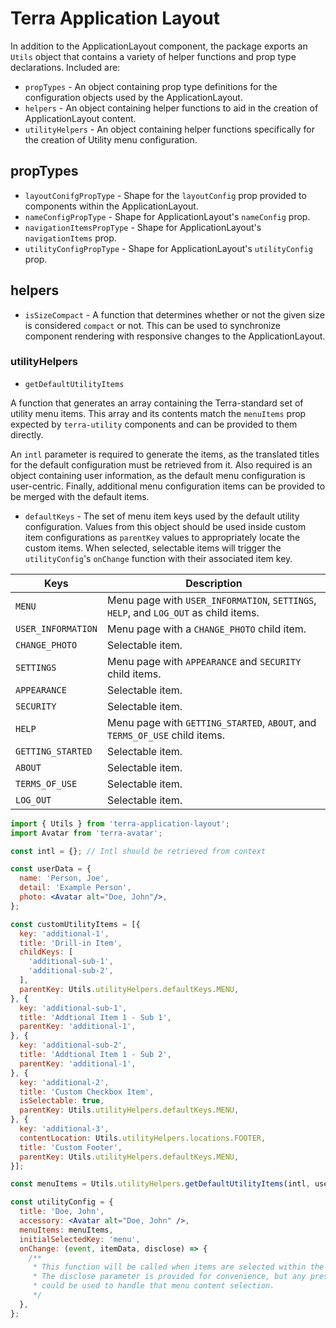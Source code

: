 
<Badge />

# Terra Application Layout

In addition to the ApplicationLayout component, the package exports an `Utils` object that contains a variety of helper functions and prop type declarations. Included are:

- `propTypes` - An object containing prop type definitions for the configuration objects used by the ApplicationLayout.
- `helpers` - An object containing helper functions to aid in the creation of ApplicationLayout content.
- `utilityHelpers` - An object containing helper functions specifically for the creation of Utility menu configuration.

## propTypes

- `layoutConifgPropType` - Shape for the `layoutConfig` prop provided to components within the ApplicationLayout.
- `nameConfigPropType` - Shape for ApplicationLayout's `nameConfig` prop.
- `navigationItemsPropType` - Shape for ApplicationLayout's `navigationItems` prop.
- `utilityConfigPropType` - Shape for ApplicationLayout's `utilityConfig` prop.

## helpers

- `isSizeCompact` - A function that determines whether or not the given size is considered `compact` or not. This can be used to synchronize component rendering with responsive changes to the ApplicationLayout.

### utilityHelpers

- `getDefaultUtilityItems`

A function that generates an array containing the Terra-standard set of utility menu items. This array and its contents match the `menuItems` prop expected by `terra-utility` components and can be provided to them directly.

An `intl` parameter is required to generate the items, as the translated titles for the default configuration must be retrieved from it. Also required is an object containing user information, as the default menu configuration is user-centric. Finally, additional menu configuration items can be provided to be merged with the default items.

- `defaultKeys` - The set of menu item keys used by the default utility configuration. Values from this object should be used inside custom item configurations as `parentKey` values to appropriately locate the custom items. When selected, selectable items will trigger the `utilityConfig`'s `onChange` function with their associated item key.

|Keys|Description|
|---|---|
|`MENU`|Menu page with `USER_INFORMATION`, `SETTINGS`, `HELP`, and `LOG_OUT` as child items.|
|`USER_INFORMATION`|Menu page with a `CHANGE_PHOTO` child item.|
|`CHANGE_PHOTO`|Selectable item.|
|`SETTINGS`|Menu page with `APPEARANCE` and `SECURITY` child items.|
|`APPEARANCE`|Selectable item.|
|`SECURITY`|Selectable item.|
|`HELP`|Menu page with `GETTING_STARTED`, `ABOUT`, and `TERMS_OF_USE` child items.|
|`GETTING_STARTED`|Selectable item.|
|`ABOUT`|Selectable item.|
|`TERMS_OF_USE`|Selectable item.|
|`LOG_OUT`|Selectable item.|

```jsx
import { Utils } from 'terra-application-layout';
import Avatar from 'terra-avatar';

const intl = {}; // Intl should be retrieved from context

const userData = {
  name: 'Person, Joe',
  detail: 'Example Person',
  photo: <Avatar alt="Doe, John"/>,
};

const customUtilityItems = [{
  key: 'additional-1',
  title: 'Drill-in Item',
  childKeys: [
    'additional-sub-1',
    'additional-sub-2',
  ],
  parentKey: Utils.utilityHelpers.defaultKeys.MENU,
}, {
  key: 'additional-sub-1',
  title: 'Addtional Item 1 - Sub 1',
  parentKey: 'additional-1',
}, {
  key: 'additional-sub-2',
  title: 'Addtional Item 1 - Sub 2',
  parentKey: 'additional-1',
}, {
  key: 'additional-2',
  title: 'Custom Checkbox Item',
  isSelectable: true,
  parentKey: Utils.utilityHelpers.defaultKeys.MENU,
}, {
  key: 'additional-3',
  contentLocation: Utils.utilityHelpers.locations.FOOTER,
  title: 'Custom Footer',
  parentKey: Utils.utilityHelpers.defaultKeys.MENU,
}];

const menuItems = Utils.utilityHelpers.getDefaultUtilityItems(intl, userData, customUtilityItems);

const utilityConfig = {
  title: 'Doe, John',
  accessory: <Avatar alt="Doe, John" />,
  menuItems: menuItems,
  initialSelectedKey: 'menu',
  onChange: (event, itemData, disclose) => {
    /**
     * This function will be called when items are selected within the utility menu.
     * The disclose parameter is provided for convenience, but any presentation method
     * could be used to handle that menu content selection.
     */
  },
};
```
